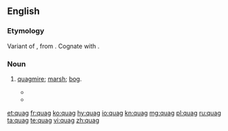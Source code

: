 ==English==
===Etymology===
Variant of {{etyl|enm|en}} {{term|quabbe||a marsh, bog|lang=enm}}, from {{etyl|ang|en}} {{term|cwabba||shake, tremble like something soft and flabby|lang=ang}}. Cognate with {{etyl|nl|-}} {{term|kwab|lang=nl}}.

===Noun===
{{en-noun}}

# {{context|obsolete|lang=en}} [[quagmire]]; [[marsh]]; [[bog]].
#* {{quote-book<!--letter-->
 | year       = 1771
 | date       = December 16
 | first      = John
 | last       = Walker
 | authorlink = 
 | title      = Account of the Irruption of Solway Moss
 | passage    = If a person ventures on one of these '''quags''', it bends in waves under his feet; and if the surface breaks, he is in danger of sinking to the bottom.
}}
#* {{quote-book<!--poem-->
 | year       = 1784
 | first      = William
 | last       = Cowper
 | authorlink = William Cowper
 | title      = Tirocinium; or, a Review of Schools
 | passage    = Crooked or straight, through '''quags''' or thorny dells
}}

[[et:quag]]
[[fr:quag]]
[[ko:quag]]
[[hy:quag]]
[[io:quag]]
[[kn:quag]]
[[mg:quag]]
[[pl:quag]]
[[ru:quag]]
[[ta:quag]]
[[te:quag]]
[[vi:quag]]
[[zh:quag]]